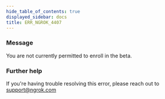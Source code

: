 ```yaml
---
hide_table_of_contents: true
displayed_sidebar: docs
title: ERR_NGROK_4407
---
```




### Message

You are not currently permitted to enroll in the beta.

<ErrorDetails error="err_ngrok_4407" />

### Further help

If you're having trouble resolving this error, please reach out to [support@ngrok.com](mailto:support@ngrok.com?subject=Help%20with%20ERR_NGROK_4407)
